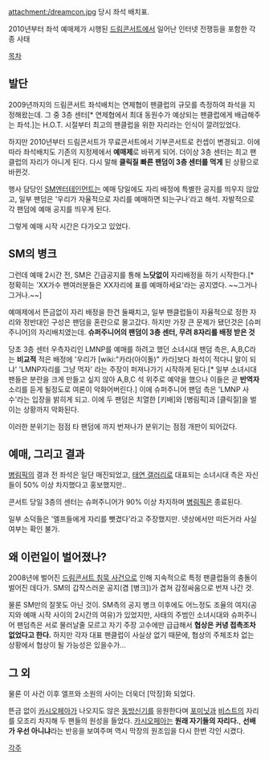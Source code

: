 attachment:/dreamcon.jpg
당시 좌석 배치표.

2010년부터 좌석 예매제가 시행된 [[드림콘서트]]에서 일어난 인터넷 전쟁등을 포함한 각종 사태

[[목차]]

== 발단 ==
2009년까지의 드림콘서트 좌석배치는 연제협이 팬클럽의 규모를 측정하여 좌석을 지정해왔는데. 그 중 3층 센터[* 연제협에서 최대 동원수가 예상되는 팬클럽에게 배급해주는 좌석.]는 H.O.T. 시절부터 최고의 팬클럽을 위한 자리라는 인식이 깔려있었다.

하지만 2010년부터 드림콘서트가 무료콘서트에서 기부콘서트로 컨셉이 변경되고. 이에 따라 좌석배치도 기존의 지정제에서 '''예매제'''로 바뀌게 되어. 더이상 3층 센터는 최고 팬클럽의 자리가 아니게 된다. 다시 말해 '''클릭질 빠른 팬덤이 3층 센터를 먹게''' 된 상황으로 바뀐것.

행사 담당인 [[SM엔터테인먼트]]는 예매 당일에도 자리 배정에 특별한 공지를 띄우지 않았고, 일부 팬덤은 '우리가 자율적으로 자리를 예매하면 되는구나'라고 해석. 자발적으로 각 팬덤에 예매 공지를 띄우게 된다.

그렇게 예매 시작 시간은 다가오고 있었다.

== SM의 병크 ==
그런데 예매 2시간 전, SM은 긴급공지를 통해 '''느닷없이''' 자리배정을 하기 시작한다.[* 정확히는 'XX가수 팬여러분들은 XX자리에 표를 예매하세요'라는 공지였다. ~~그거나 그거나.~~]

예매제에서 뜬금없이 자리 배정을 한건 둘째치고, 일부 팬클럽들이 자율적으로 정한 자리와 정반대인 구성은 팬덤을 혼란으로 몰고갔다. 하지만 가장 큰 문제가 됐던것은 [슈퍼주니어]의 자리배치였는데. '''슈퍼주니어의 팬덤이 3층 센터, 무려 8자리를 배정 받은 것''' 

당초 3층 센터 우측자리인 LMNP를 예매를 하려고 했던 소녀시대 팬덤 측은, A,B,C라는 '''비교적''' 적은 배정에 '우리가 [wiki:"카라(아이돌)" 카라]보다 좌석이 적다니 말이 되냐' 'LMNP자리를 그냥 먹자' 라는 주장이 퍼져나가기 시작하게 된다.[* 일부 소녀시대 팬들은 분란을 크게 만들고 싶지 않아 A,B,C 석 위주로 예약을 했으나 이들은 곧 '''반역자''' 소리를 듣게 될정도로 여론이 악화어버린다.] 이에 슈퍼주니어 팬덤 측은 'LMNP 사수'라는 입장을 밝히게 되고. 이에 두 팬덤은 치열한 [키배]와 [병림픽]과 [클릭질]을 벌이는 상황까지 악화된다. 

이러한 분위기는 점점 타 팬덤에 까지 번져나가 분위기는 점점 개판이 되어갔다.

== 예매, 그리고 결과 ==
[[병림픽]]의 결과 전 좌석은 일단 매진되었고, [[태연 갤러리]]로 대표되는 소녀시대 측은 자신들이 50% 이상 차지했다고 홍보했지만..

콘서트 당일 3층의 센터는 슈퍼주니어가 90% 이상 차지하며 [[병림픽]]은 종료된다.

일부 소덕들은 '엘프들에게 자리를 뺏겼다'라고 주장했지만. 넷상에서만 떠든거라 사실여부는 확인 불가.

== 왜 이런일이 벌어졌나? ==
2008년에 벌어진 [[드림콘서트 침묵 사건]]으로 인해 지속적으로 특정 팬클럽들의 충돌이 벌어진 데다가. SM의 갑작스러운 공지(겸 [병크])가 겹쳐 감정싸움으로 번져 나간 것.

물론 SM만의 잘못도 아닌 것이. SM측의 공지 병크 이후에도 어느정도 조율의 여지(공지와 예매 시작 사이의 2시간의 여유)가 있었지만, 사태의 주범인 소녀시대와 슈퍼주니어 팬덤측은 서로 물러날줄 모르고 자기 주장 고수에만 급급해서 '''협상은 커녕 접촉조차 없었다고 한다.''' 하지만 각자 대표 팬클럽이 사실상 없기 때문에, 협상의 주체조차 없는 상황에서 협상이 될 가능성은 있을수가...

== 그 외 ==
물론 이 사건 이후 엘프와 소원의 사이는 더욱더 [막장]화 되었다.

뜬금 없이 [[카시오페아]]가 나오지도 않은 [[동방신기]]를 응원한다며 [[포미닛]]과 [[비스트]]의 자리를 모조리 차지해 두 팬들의 원성을 들었다. [[카시오페아]]는 '''원래 자기들의 자리다.''', '''선배가 우선 아니냐'''라는 반응을 보여주며 역시 막장의 원조임을 다시 한번 각인 시켰다. 


[[각주]]
